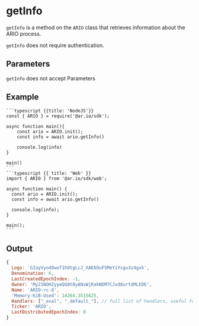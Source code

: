 
<HeroPattern />

# getInfo

`getInfo` is a method on the `ARIO` class that retrieves information about the ARIO process.

`getInfo` does not require authentication.

## Parameters

`getInfo` does not accept Parameters

## Example

<CodeGroup title="getInfo">

    ```typescript {{title: 'NodeJS'}}
    const { ARIO } = require('@ar.io/sdk');

    async function main(){
        const ario = ARIO.init();
        const info = await ario.getInfo()

        console.log(info)
    }

    main()
    ```
    ```typescript {{ title: 'Web' }}
    import { ARIO } from '@ar.io/sdk/web';

    async function main() {
      const ario = ARIO.init();
      const info = await ario.getInfo()

      console.log(info);
    }

    main();
    ```

</CodeGroup>

## Output

```js
{
  Logo: 'GIayVyo49wof1hOtgLcJ_XAE6OuF5MeYiYsgu3z4gxk',
  Denomination: 6,
  LastCreatedEpochIndex: -1,
  Owner: 'My21NOHZyyeQG0t0yANsWjRakNDM7CJvd8urtdMLEDE',
  Name: 'ARIO-rc-8',
  'Memory-KiB-Used': 14264.3515625,
  Handlers: ["_eval", "_default_"], // full list of handlers, useful for debugging
  Ticker: 'ARIO',
  LastDistributedEpochIndex: 0
}
```



